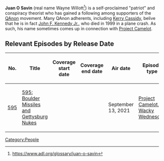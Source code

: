 '''Juan O Savin''' (real name Wayne Willott<ref>https://www.adl.org/glossary/juan-o-savin</ref>) is a self-proclaimed "patriot" and conspiracy theorist who has gained a following among supporters of the [[QAnon]] movement. Many QAnon adherents, including [[Kerry Cassidy]], belive that he is in fact [[John F. Kennedy Jr.]], who died in 1999 in a plane crash. As such, his name sometimes comes up in connection with [[Project Camelot]].

==Relevant Episodes by Release Date==
{| class="fandom-table"
!No.
!Title
!Coverage
start date
!Coverage
end date
!Air date
!Episode type
|-
|[[595: Boulder Missiles and Gettysburg Nukes|595]]
|[[595: Boulder Missiles and Gettysburg Nukes]]
|
|
|September 13, 2021
|[[:Category:Project Camelot|Project Camelot]], [[:Category:Wacky Wednesday|Wacky Wednesday]]
|}

[[Category:People]]
